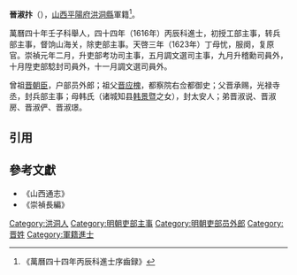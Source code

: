 '''晉淑抃'''（{{bd|?||?|}}），[[山西|山西]][[平陽府|平陽府]][[洪洞縣|洪洞縣]]軍籍<ref>《萬曆四十四年丙辰科進士序齒録》</ref>。

萬曆四十年壬子科舉人，四十四年（1616年）丙辰科進士，初授工部主事，转兵部主事，督饷山海关，除吏部主事。天啓三年（1623年）丁母忧，服阕，复原官。崇禎元年二月，升吏部考功司主事，五月調文選司主事，九月升稽勳司員外，十月陞吏部騐封司員外，十一月調文選司員外。

曾祖[[晋朝臣|晋朝臣]]，户部员外郎；祖父[[晋应槐|晋应槐]]，都察院右佥都御史；父晋承赐，光禄寺丞，封兵部主事；母韩氏（诸城知县[[韩景暨|韩景暨]]之女），封太安人；弟晋淑说、晋淑房、晋淑俨、晋淑璟。

==引用==
{{reflist}}

==參考文獻==
*《山西通志》
*《崇禎長編》

{{萬曆四十四年丙辰科殿試金榜}}
{{DEFAULTSORT:Jin晉}}
[[Category:洪洞人|Category:洪洞人]]
[[Category:明朝吏部主事|Category:明朝吏部主事]]
[[Category:明朝吏部员外郎|Category:明朝吏部员外郎]]
[[Category:晋姓|Category:晋姓]]
[[Category:軍籍進士|Category:軍籍進士]]
